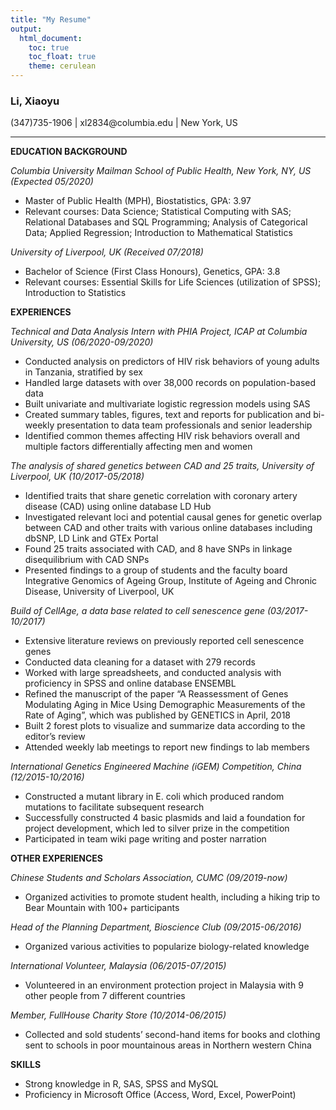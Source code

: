 ```yaml
---
title: "My Resume"
output: 
  html_document:
    toc: true
    toc_float: true
    theme: cerulean
---
```


### Li, Xiaoyu


(347)735-1906 | xl2834@columbia.edu | New York, US

***
 
**EDUCATION BACKGROUND**


*Columbia University Mailman School of Public Health, New York, NY, US (Expected 05/2020)*

* Master of Public Health (MPH), Biostatistics, GPA: 3.97
* Relevant courses: Data Science; Statistical Computing with SAS; Relational Databases and SQL Programming; Analysis of Categorical Data; Applied Regression; Introduction to Mathematical Statistics

*University of Liverpool, UK (Received 07/2018)*

* Bachelor of Science (First Class Honours), Genetics, GPA: 3.8 
* Relevant courses: Essential Skills for Life Sciences (utilization of SPSS); Introduction to Statistics

 
**EXPERIENCES**


*Technical and Data Analysis Intern with PHIA Project, ICAP at Columbia University, US (06/2020-09/2020)*

* Conducted analysis on predictors of HIV risk behaviors of young adults in Tanzania, stratified by sex
* Handled large datasets with over 38,000 records on population-based data
* Built univariate and multivariate logistic regression models using SAS
* Created summary tables, figures, text and reports for publication and bi-weekly presentation to data team professionals and senior leadership
* Identified common themes affecting HIV risk behaviors overall and multiple factors differentially affecting men and women

*The analysis of shared genetics between CAD and 25 traits, University of Liverpool, UK (10/2017-05/2018)*

*	Identified traits that share genetic correlation with coronary artery disease (CAD) using online database LD Hub
* Investigated relevant loci and potential causal genes for genetic overlap between CAD and other traits with various online databases including dbSNP, LD Link and GTEx Portal
*	Found 25 traits associated with CAD, and 8 have SNPs in linkage disequilibrium with CAD SNPs
* Presented findings to a group of students and the faculty board
Integrative Genomics of Ageing Group, Institute of Ageing and Chronic Disease, University of Liverpool, UK

*Build of CellAge, a data base related to cell senescence gene (03/2017-10/2017)*

* Extensive literature reviews on previously reported cell senescence genes
*	Conducted data cleaning for a dataset with 279 records 
*	Worked with large spreadsheets, and conducted analysis with proficiency in SPSS and online database ENSEMBL
*	Refined the manuscript of the paper “A Reassessment of Genes Modulating Aging in Mice Using Demographic Measurements of the Rate of Aging”, which was published by GENETICS in April, 2018
*	Built 2 forest plots to visualize and summarize data according to the editor’s review
*	Attended weekly lab meetings to report new findings to lab members

*International Genetics Engineered Machine (iGEM) Competition, China (12/2015-10/2016)*


*	Constructed a mutant library in E. coli which produced random mutations to facilitate subsequent research 
*	Successfully constructed 4 basic plasmids and laid a foundation for project development, which led to silver prize in the competition
*	Participated in team wiki page writing and poster narration


**OTHER EXPERIENCES**  


*Chinese Students and Scholars Association, CUMC (09/2019-now)*

*	Organized activities to promote student health, including a hiking trip to Bear Mountain with 100+ participants

*Head of the Planning Department, Bioscience Club (09/2015-06/2016)*

*	Organized various activities to popularize biology-related knowledge

*International Volunteer, Malaysia (06/2015-07/2015)*

*	Volunteered in an environment protection project in Malaysia with 9 other people from 7 different countries

*Member, FullHouse Charity Store (10/2014-06/2015)*

*	Collected and sold students’ second-hand items for books and clothing sent to schools in poor mountainous areas in Northern western China


**SKILLS**   


*	Strong knowledge in R, SAS, SPSS and MySQL
*	Proficiency in Microsoft Office (Access, Word, Excel, PowerPoint)



